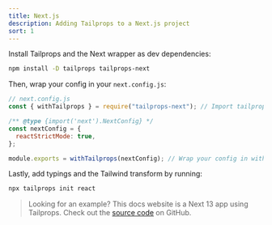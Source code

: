 ```yaml
---
title: Next.js
description: Adding Tailprops to a Next.js project
sort: 1
---
```


Install Tailprops and the Next wrapper as dev dependencies:

```bash
npm install -D tailprops tailprops-next
```

Then, wrap your config in your `next.config.js`:

```js
// next.config.js
const { withTailprops } = require("tailprops-next"); // Import tailprops plugin

/** @type {import('next').NextConfig} */
const nextConfig = {
  reactStrictMode: true,
};

module.exports = withTailprops(nextConfig); // Wrap your config in withTailprops
```

Lastly, add typings and the Tailwind transform by running:

```bash
npx tailprops init react
```

> Looking for an example? This docs website is a Next 13 app using Tailprops.
> Check out the [source code](https://github.com/plushdohn/tailprops/apps/website) on GitHub.
